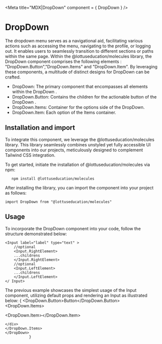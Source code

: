 

<Meta title="MDX|DropDown" component = { DropDown } />

# DropDown 


The dropdown menu serves as a navigational aid, facilitating various actions such as accessing the menu, navigating to the profile, or logging out. It enables users to seamlessly transition to different sections or paths within the same page.
Within the @lottuseducation/molecules library, the DropDown component comprises the following elements : "DropDown.Button","DropDown.Items" and "DropDown.Item". By leveraging these components, a multitude of distinct designs for DropDown can be crafted.

- DropDown: The primary component that encompasses all elements within the DropDown .
- DropDown.Button: Contains the children for the actionable button of the DropDown .
- DropDown.Items: Container for the options side of the DropDown. 
- DropDown.Item: Each option of the Items container. 

## Installation and import

To integrate this component, we leverage the @lottuseducation/molecules library. This library seamlessly combines unstyled
yet fully accessible UI components into our projects, meticulously designed to complement Tailwind CSS integration.

To get started, initiate the installation of @lottuseducation/molecules via npm:

```
   npm install @lottuseducation/molecules
```


After installing the library, you can import the component into your project as follows:

`import DropDown from "@lottuseducation/molecules"`


## Usage


To incorporate the DropDown component into your code, follow the structure demonstrated below:

```
<Input label="label" type="text" >
    //optional
    <Input.RightElement>
    ...childrens
    </Input.RightElement>
    //optional
    <Input.LeftElement>
    ...childrens
    </Input.LeftElement>
</ Input>
```
The previous example showcases the simplest usage of the Input component, utilizing default props and rendering an Input
as illustrated below:
{
    <DropDown>
    <DropDown.Button>Button</DropDown.Button>
    <DropDown.Items>
    <div>
    <DropDown.Item></DropDown.Item>

    </div>      
    </DropDown.Items>    
    </DropDown>
               }


